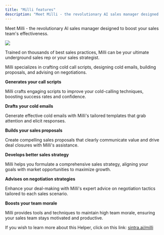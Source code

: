 ```yaml
---
title: "Milli features"
description: "Meet Milli - the revolutionary AI sales manager designed to boost your sales team's effectiveness."
---
```


Meet Milli - the revolutionary AI sales manager designed to boost your sales team's effectiveness. 

![](https://downloads.intercomcdn.com/i/o/1114406050/1bc52ca6deebf762ebe79616/image.png?expires=1754573400&signature=ac6e702a2b457daf7a0a4037d9ffa0cdde335e27e08512ca3fd1689bf23a94f9&req=dSEmEs1%2Bm4FaWfMW1HO4zdAGKyuNRGdPRdOqZHpR19lrHFgWPbS9ifW001BA%0A3Fxd%0A)

Trained on thousands of best sales practices, Milli can be your ultimate underground sales rep or your sales strategist.

Milli specializes in crafting cold call scripts, designing cold emails, building proposals, and advising on negotiations.


**Generates your call scripts**

Milli crafts engaging scripts to improve your cold-calling techniques, boosting success rates and confidence.

**Drafts your cold emails**

Generate effective cold emails with Milli's tailored templates that grab attention and elicit responses.

**Builds your sales proposals**

Create compelling sales proposals that clearly communicate value and drive deal closures with Milli's assistance.

**Develops better sales strategy**

Milli helps you formulate a comprehensive sales strategy, aligning your goals with market opportunities to maximize growth.

**Advises on negotiation strategies**

Enhance your deal-making with Milli's expert advice on negotiation tactics tailored to each sales scenario.

**Boosts your team morale**

Milli provides tools and techniques to maintain high team morale, ensuring your sales team stays motivated and productive.

If you wish to learn more about this Helper, click on this link: [sintra.ai/milli](https://sintra.ai/milli)